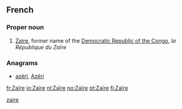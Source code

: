 {{also|zaire|Zaire|zaïre}}
==French==

===Proper noun===
{{fr-proper noun|m|sort=zaire}}

# [[Zaire]], former name of the [[Democratic Republic of the Congo]], ''la République du Zaïre''

===Anagrams===
* [[azéri#French|azéri]], [[Azéri#French|Azéri]]

[[Category:fr:Countries|zaire]]

[[fr:Zaïre]]
[[io:Zaïre]]
[[nl:Zaïre]]
[[no:Zaïre]]
[[pt:Zaïre]]
[[fi:Zaïre]]